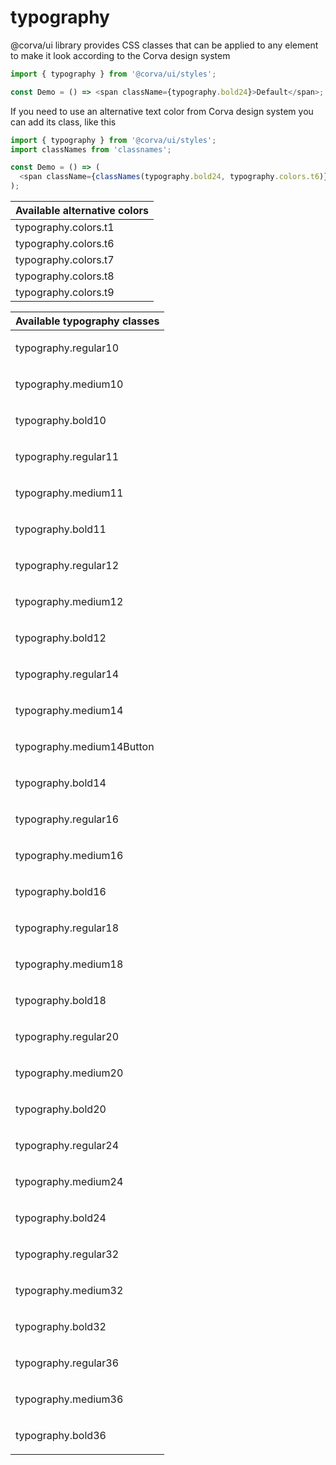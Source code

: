 <Meta title="Styles/typography" />


# typography

@corva/ui library provides CSS classes that can be applied to any
element to make it look according to the Corva design system

```javascript
import { typography } from '@corva/ui/styles';

const Demo = () => <span className={typography.bold24}>Default</span>;
```

If you need to use an alternative text color from Corva design system
you can add its class, like this

```javascript
import { typography } from '@corva/ui/styles';
import classNames from 'classnames';

const Demo = () => (
  <span className={classNames(typography.bold24, typography.colors.t6)}>Alternative color</span>
);
```

| **Available alternative colors** |
| -------------------------------- |
| typography.colors.t1             |
| typography.colors.t6             |
| typography.colors.t7             |
| typography.colors.t8             |
| typography.colors.t9             |

| **Available typography classes**                                       |
| ---------------------------------------------------------------------- |
| <p className={typography.regular10}>typography.regular10</p>           |
| <p className={typography.medium10}>typography.medium10</p>             |
| <p className={typography.bold10}>typography.bold10</p>                 |
| <p className={typography.regular11}>typography.regular11</p>           |
| <p className={typography.medium11}>typography.medium11</p>             |
| <p className={typography.bold11}>typography.bold11</p>                 |
| <p className={typography.regular12}>typography.regular12</p>           |
| <p className={typography.medium12}>typography.medium12</p>             |
| <p className={typography.bold12}>typography.bold12</p>                 |
| <p className={typography.regular14}>typography.regular14</p>           |
| <p className={typography.medium14}>typography.medium14</p>             |
| <p className={typography.medium14Button}>typography.medium14Button</p> |
| <p className={typography.bold14}>typography.bold14</p>                 |
| <p className={typography.regular16}>typography.regular16</p>           |
| <p className={typography.medium16}>typography.medium16</p>             |
| <p className={typography.bold16}>typography.bold16</p>                 |
| <p className={typography.regular18}>typography.regular18</p>           |
| <p className={typography.medium18}>typography.medium18</p>             |
| <p className={typography.bold18}>typography.bold18</p>                 |
| <p className={typography.regular20}>typography.regular20</p>           |
| <p className={typography.medium20}>typography.medium20</p>             |
| <p className={typography.bold20}>typography.bold20</p>                 |
| <p className={typography.regular24}>typography.regular24</p>           |
| <p className={typography.medium24}>typography.medium24</p>             |
| <p className={typography.bold24}>typography.bold24</p>                 |
| <p className={typography.regular32}>typography.regular32</p>           |
| <p className={typography.medium32}>typography.medium32</p>             |
| <p className={typography.bold32}>typography.bold32</p>                 |
| <p className={typography.regular36}>typography.regular36</p>           |
| <p className={typography.medium36}>typography.medium36</p>             |
| <p className={typography.bold36}>typography.bold36</p>                 |
